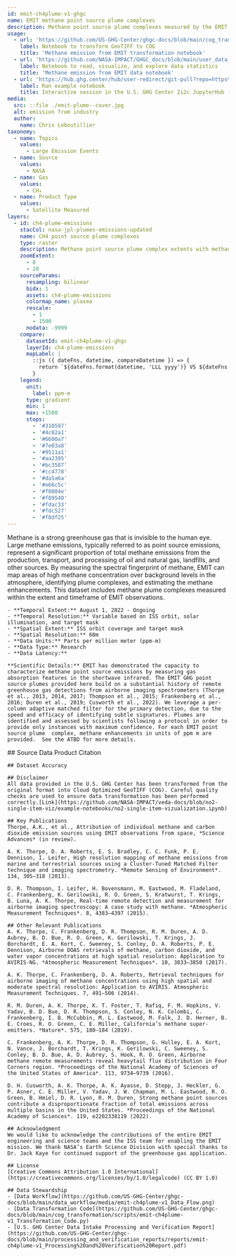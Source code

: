 ```yaml
---
id: emit-ch4plume-v1-ghgc
name: EMIT methane point source plume complexes
description: Methane point source plume complexes measured by the EMIT imaging spectrometer on the International Space Station (ISS)
usage:
  - url: 'https://github.com/US-GHG-Center/ghgc-docs/blob/main/cog_transformation/scripts/emit-ch4plume-v1_User_Notebook.ipynb'
    label: Notebook to transform GeoTIFF to COG
    title: 'Methane emission from EMIT transformation notebook'
  - url: 'https://github.com/NASA-IMPACT/GHGC_docs/blob/main/user_data_notebooks/emit-ch4plume-v1_User_Notebook.ipynb'
    label: Notebook to read, visualize, and explore data statistics
    title: 'Methane emission from EMIT data notebook'
  - url: 'https://hub.ghg.center/hub/user-redirect/git-pull?repo=https%3A%2F%2Fgithub.com%2FUS-GHG-Center%2Fghgc-docs&urlpath=tree%2Fghgc-docs%2Fuser_data_notebooks%2Femit-ch4plume-v1_User_Notebook.ipynb&branch=main'
    label: Run example notebook
    title: Interactive session in the U.S. GHG Center 2i2c JupyterHub (requires account)    
media:
  src: ::file ./emit-plume--cover.jpg
  alt: emission from industry
  author:
    name: Chris Leboutillier
taxonomy:
  - name: Topics
    values:
      - Large Emission Events
  - name: Source
    values:
      - NASA
  - name: Gas
    values:
      - CH₄
  - name: Product Type
    values:
      - Satellite Measured
layers:
  - id: ch4-plume-emissions
    stacCol: nasa-jpl-plumes-emissions-updated
    name: CH4 point source plume complexes
    type: raster
    description: Methane point source plume complex extents with methane enhancements 
    zoomExtent:
      - 8
      - 20
    sourceParams:
      resampling: bilinear
      bidx: 1
      assets: ch4-plume-emissions
      colormap_name: plasma
      rescale:
        - 1
        - 1500
      nodata: -9999
    compare:
      datasetId: emit-ch4plume-v1-ghgc
      layerId: ch4-plume-emissions
      mapLabel: |
        ::js ({ dateFns, datetime, compareDatetime }) => {
          return `${dateFns.format(datetime, 'LLL yyyy')} VS ${dateFns.format(compareDatetime, 'LLL yyyy')}`;
        }
    legend:
      unit: 
        label: ppm-m
      type: gradient
      min: 1
      max: +1500
      stops:
        - '#310597'
        - '#4c02a1'
        - '#6600a7'
        - '#7e03a8'
        - '#9511a1'
        - '#aa2395'
        - '#bc3587'
        - '#cc4778'
        - '#da5a6a'
        - '#e66c5c'
        - '#f0804e'
        - '#f89540'
        - '#fdac33'
        - '#fdc527'
        - '#f8df25'
---
```


<Block type='wide'>
  <Prose>
    Methane is a strong greenhouse gas that is invisible to the human eye. Large methane emissions, typically referred to as point source emissions, represent a significant proportion of total methane emissions from the production, transport, and processing of oil and natural gas, landfills, and other sources. By measuring the spectral fingerprint of methane, EMIT can map areas of high methane concentration over background levels in the atmosphere, identifying plume complexes, and estimating the methane enhancements. This dataset includes methane plume complexes measured within the extent and timeframe of EMIT observations.

    - **Temporal Extent:** August 1, 2022 - Ongoing 
    - **Temporal Resolution:** Variable based on ISS orbit, solar illumination, and target mask    
    - **Spatial Extent:** ISS orbit coverage and target mask    
    - **Spatial Resolution:** 60m    
    - **Data Units:** Parts per million meter (ppm-m)   
    - **Data Type:** Research
    - **Data Latency:** 

    **Scientific Details:** EMIT has demonstrated the capacity to characterize methane point source emissions by measuring gas absorption features in the shortwave infrared. The EMIT GHG point source plumes provided here build on a substantial history of remote greenhouse gas detections from airborne imaging spectrometers (Thorpe et al., 2013, 2014, 2017; Thompson et al., 2015; Frankenberg et al., 2016; Duren et al., 2019; Cusworth et al., 2022). We leverage a per-column adaptive matched filter for the primary detection, due to the speed and efficacy of identifying subtle signatures. Plumes are identified and assessed by scientists following a protocol in order to provide only instances with maximum confidence. For each EMIT point source plume  complex, methane enhancements in units of ppm m are provided.  See the ATBD for more details.
  </Prose>
</Block>
<Block>
  <Prose>
    ## Source Data Product Citation

    ## Dataset Accuracy
    
    ## Disclaimer
    All data provided in the U.S. GHG Center has been transformed from the original format into Cloud Optimized GeoTIFF (COG). Careful quality checks are used to ensure data transformation has been performed correctly.[Link](https://github.com/NASA-IMPACT/veda-docs/blob/no2-single-item-viz/example-notebooks/no2-single-item-vizualization.ipynb)
   
    ## Key Publications
    Thorpe, A.K., et al., Attribution of individual methane and carbon dioxide emission sources using EMIT observations from space, *Science Advances* (in review). 
    
    A. K. Thorpe, D. A. Roberts, E. S. Bradley, C. C. Funk, P. E. Dennison, I. Leifer, High resolution mapping of methane emissions from marine and terrestrial sources using a Cluster-Tuned Matched Filter technique and imaging spectrometry. *Remote Sensing of Environment*. 134, 305–318 (2013). 
    
    D. R. Thompson, I. Leifer, H. Bovensmann, M. Eastwood, M. Fladeland, C. Frankenberg, K. Gerilowski, R. O. Green, S. Kratwurst, T. Krings, B. Luna, A. K. Thorpe, Real-time remote detection and measurement for airborne imaging spectroscopy: A case study with methane. *Atmospheric Measurement Techniques*. 8, 4383–4397 (2015). 

    ## Other Relevant Publications 
    A. K. Thorpe, C. Frankenberg, D. R. Thompson, R. M. Duren, A. D. Aubrey, B. D. Bue, R. O. Green, K. Gerilowski, T. Krings, J. Borchardt, E. A. Kort, C. Sweeney, S. Conley, D. A. Roberts, P. E. Dennison, Airborne DOAS retrievals of methane, carbon dioxide, and water vapor concentrations at high spatial resolution: Application to AVIRIS-NG. *Atmospheric Measurement Techniques*. 10, 3833–3850 (2017). 

    A. K. Thorpe, C. Frankenberg, D. A. Roberts, Retrieval techniques for airborne imaging of methane concentrations using high spatial and moderate spectral resolution: Application to AVIRIS. Atmospheric Measurement Techniques. 7, 491–506 (2014). 
    
    R. M. Duren, A. K. Thorpe, K. T. Foster, T. Rafiq, F. M. Hopkins, V. Yadav, B. D. Bue, D. R. Thompson, S. Conley, N. K. Colombi, C. Frankenberg, I. B. McCubbin, M. L. Eastwood, M. Falk, J. D. Herner, B. E. Croes, R. O. Green, C. E. Miller, California’s methane super-emitters. *Nature*. 575, 180–184 (2019). 
    
    C. Frankenberg, A. K. Thorpe, D. R. Thompson, G. Hulley, E. A. Kort, N. Vance, J. Borchardt, T. Krings, K. Gerilowski, C. Sweeney, S. Conley, B. D. Bue, A. D. Aubrey, S. Hook, R. O. Green, Airborne methane remote measurements reveal heavytail flux distribution in Four Corners region. *Proceedings of the National Academy of Sciences of the United States of America*. 113, 9734–9739 (2016). 
    
    D. H. Cusworth, A. K. Thorpe, A. K. Ayasse, D. Stepp, J. Heckler, G. P. Asner, C. E. Miller, V. Yadav, J. W. Chapman, M. L. Eastwood, R. O. Green, B. Hmiel, D. R. Lyon, R. M. Duren, Strong methane point sources contribute a disproportionate fraction of total emissions across multiple basins in the United States. *Proceedings of the National Academy of Sciences*. 119, e2202338119 (2022). 

    ## Acknowledgment 
    We would like to acknowledge the contributions of the entire EMIT engineering and science teams and the ISS team for enabling the EMIT mission. We thank NASA’s Earth Science Division with special thanks to Dr. Jack Kaye for continued support of the greenhouse gas application.       
      
    ## License
    [Creative Commons Attribution 1.0 International](https://creativecommons.org/licenses/by/1.0/legalcode) (CC BY 1.0) 
   
    ## Data Stewardship
    - [Data Workflow](https://github.com/US-GHG-Center/ghgc-docs/blob/main/data_workflow/media/emit-ch4plume-v1_Data_Flow.png)
    - [Data Transformation Code](https://github.com/US-GHG-Center/ghgc-docs/blob/main/cog_transformation/scripts/emit-ch4plume-v1_Transformation_Code.py)
    - [U.S. GHG Center Data Intake Processing and Verification Report](https://github.com/US-GHG-Center/ghgc-docs/blob/main/processing_and_verification_reports/reports/emit-ch4plume-v1_Processing%20and%20Verification%20Report.pdf)

  </Prose>
</Block>

